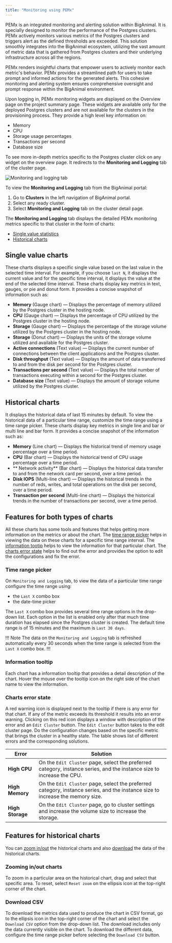 ```yaml
---
title: "Monitoring using PEMx"
---
```


PEMx is an integrated monitoring and alerting solution within BigAnimal. It is specially designed to monitor the performance of the Postgres clusters. PEMx actively monitors various metrics of the Postgres clusters and triggers alert as the defined thresholds are exceeded. This solution smoothly integrates into the BigAnimal ecosystem, utilizing the vast amount of metric data that is gathered from Postgres clusters and their underlying infrastructure across all the regions. 

PEMx renders insightful charts that empower users to actively monitor each metric's behavior. PEMx provides a streamlined path for users to take prompt and informed actions for the generated alerts. This cohesive monitoring and alerting system ensures comprehensive oversight and prompt response within the BigAnimal environment.

Upon logging in, PEMx monitoring widgets are displayed on the Overview page on the project summary page. These widgets are available only for the deployed Postgres clusters and are not available for the clusters in the provisioning process. They provide a high level key information on:
- Memory
- CPU
- Storage usage percentages
- Transactions per second
- Database size

To see more in-depth metrics specific to the Postgres cluster click on any widget on the overview page. It redirects to the **Monitoring and Logging** tab of the cluster page.

![Monitoring and logging tab](images/monitoring_and_logging_tab.png)

To view the **Monitoring and Logging** tab from the BigAnimal portal:

1. Go to **Clusters** in the left navigation of BigAnimal portal. 
2. Select any ready cluster. 
3. Select **Monitoring and Logging** tab on the cluster detail page.

The **Monitoring and Logging** tab displays the detailed PEMx monitoring metrics specific to that cluster in the form of charts:

- [Single value statistics](#single-value-statistics)
- [Historical charts](#historical-charts)

## Single value charts

These charts displays a specific single value based on the last value in the selected time interval. For example, if you choose `last N`, it displays the current value and for the specific time interval, it displays the value at the end of the selected time interval. These charts display key metrics in text, gauges, or pie and donut form. It provides a concise snapshot of information such as: 
  - **Memory** (Gauge chart) &mdash; Displays the percentage of memory utilized by the Postgres cluster in the hosting node.
  - **CPU** (Gauge chart) &mdash; Displays the percentage of CPU utilized by the Postgres cluster in the hosting node.
  - **Storage** (Gauge chart) &mdash; Displays the percentage of the storage volume utilized by the Postgres cluster in the hosting node.
  - **Storage** (Donut chart) &mdash; Displays the units of the storage volume utilized and available for the Postgres cluster.
  - **Active connections** (Text value) &mdash; Displays the current number of connections between the client applications and the Postgres cluster.
  - **Disk throughput** (Text value) &mdash; Displays the amount of data transferred to and from the disk per second for the Postgres cluster.
  - **Transactions per second** (Text value) &mdash; Displays the total number of transactions executing within a second for the Postgres cluster.
  - **Database size** (Text value) &mdash; Displays the amount of storage volume utilized by the Postgres cluster.

## Historical charts

It displays the historical data of last 15 minutes by default. To view the historical data of a particular time range, customize the time range using a time range picker. These charts display key metrics in single line and bar or multi line and bar form. It provides a concise snapshot of the information such as:
  - **Memory** (Line chart) &mdash; Displays the historical trend of memory usage percentage over a time period.
  - **CPU** (Bar chart) &mdash; Displays the historical trend of CPU usage percentage over a time period.
  - ** Network activity** (Bar chart) &mdash; Displays the historical data transfer to and from the network card per second, over a time period.
  - **Disk IOPS** (Multi-line chart) &mdash; Displays the historical trends in the number of reds, writes, and total operations on the disk per second, over a time period.
  - **Transaction per second** (Multi-line chart) &mdash; Displays the historical trends in the number of transactions per second, over a time period.


## Features for both types of charts

All these charts has some tools and features that helps getting more information on the metrics or about the chart. The [time range picker](#time-range-picker) helps in viewing the data on these charts for a specific time range interval. The [information tootip](#information-tooltip) helps to view the information for that particular chart. The [charts error state](#charts-error-state) helps to find out the error and provides the option to edit the configurations and fix the error.

### Time range picker

On `Monitoring and Logging` tab, to view the data of a particular time range configure the time range using:
- the `Last X` combo box
- the date-time picker

The `Last X` combo box provides several time range options in the drop-down list. Each option in the list is enabled only after that much time duration has elapsed since the Postgres cluster is created. The default time range is of 15 minutes and the maximum is `Last 30 days`.

!!! Note
The data on the `Monitoring and Logging` tab is refreshed automatically every 30 seconds when the time range is selected from the `Last X` combo box.
!!!

### Information tooltip

Each chart has a information tooltip that provides a detail description of the chart. Hover the mouse over the tooltip icon on the right side of the chart name to view the information.

### Charts error state

A red warning icon is displayed next to the tooltip if there is any error for that chart. If any of the metric exceeds its threshold it results into an error warning. Clicking on this red icon displays a window with description of the error and an `Edit Cluster` button. The `Edit Cluster` button takes to the edit cluster page. Do the configuration changes based on the specific metric that brings the cluster in a healthy state. The table shows list of different errors and the corresponding solutions.

|      Error       |                                                            Solution                                                            |
| ---------------- | ------------------------------------------------------------------------------------------------------------------------------ |
| **High CPU**     | On the `Edit Cluster` page, select the preferred category, instance series, and the instance size to increase the CPU.         |
| **High Memory**  | On the `Edit Cluster` page, select the preferred category, instance series, and the instance size to increase the memory size. |
| **High Storage** | On the `Edit Cluster` page, go to cluster settings and increase the volume size to increase the storage.                       |

## Features for historical charts

You can [zoom in/out](#zooming-in/out-charts) the historical charts and also [download](#download-csv) the data of the historical charts.

### Zooming in/out charts

To zoom in a particular area on the historical chart, drag and select that specific area. To reset, select `Reset zoom` on the ellipsis icon at the top-right corner of the chart.

### Download CSV

To download the metrics data used to produce the chart in CSV format, go to the ellipsis icon in the top-right corner of the chart and select the `Download CSV` option from the drop-down list. The download includes only the data currently visible on the chart. To download the different data, configure the time range picker before selecting the `Download CSV` button.
